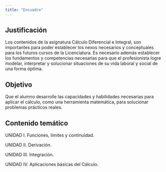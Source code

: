 ```yaml
---
title: "Encuadre"
---
```


## Justificación

Los contenidos de la asignatura Cálculo Diferencial e Integral, son importantes para poder establecer los nexos necesarios y conceptuales para los futuros cursos de la Licenciatura. Es necesario además establecer los fundamentos y competencias necesarias para que el profesionista logre modelar, interpretar y solucionar situaciones de su vida laboral y social de una forma óptima.

## Objetivo

Que el alumno desarrolle las capacidades y habilidades necesarias para aplicar el cálculo, como una herramienta matemática, para solucionar problemas prácticos reales.

## Contenido temático

UNIDAD I. Funciones, límites y continuidad.

UNIDAD II. Derivación.

UNIDAD III. Integración.

UNIDAD IV. Aplicaciones básicas del Cálculo.
